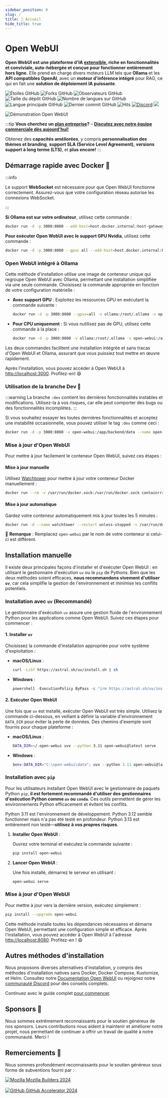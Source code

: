 ```yaml
---
sidebar_position: 0
slug: /
title: 🏡 Accueil
hide_title: true
---
```



# Open WebUI


**Open WebUI est une plateforme d'IA [extensible](https://docs.openwebui.com/features/plugin/), riche en fonctionnalités et conviviale, auto-hébergée et conçue pour fonctionner entièrement hors ligne.** Elle prend en charge divers moteurs LLM tels que **Ollama** et les **API compatibles OpenAI**, avec un **moteur d'inférence intégré** pour RAG, ce qui en fait une **solution de déploiement IA puissante**.

![Étoiles GitHub](https://img.shields.io/github/stars/open-webui/open-webui?style=social)
![Forks GitHub](https://img.shields.io/github/forks/open-webui/open-webui?style=social)
![Observateurs GitHub](https://img.shields.io/github/watchers/open-webui/open-webui?style=social)
![Taille du dépôt GitHub](https://img.shields.io/github/repo-size/open-webui/open-webui)
![Nombre de langues sur GitHub](https://img.shields.io/github/languages/count/open-webui/open-webui)
![Langue principale GitHub](https://img.shields.io/github/languages/top/open-webui/open-webui)
![Dernier commit GitHub](https://img.shields.io/github/last-commit/open-webui/open-webui?color=red)
![Hits](https://hits.seeyoufarm.com/api/count/incr/badge.svg?url=https%3A%2F%2Fgithub.com%2Follama-webui%2Follama-wbui&count_bg=%2379C83D&title_bg=%23555555&icon=&icon_color=%23E7E7E7&title=hits&edge_flat=false)
[![Discord](https://img.shields.io/badge/Discord-Open_WebUI-blue?logo=discord&logoColor=white)](https://discord.gg/5rJgQTnV4s)
[![](https://img.shields.io/static/v1?label=Sponsor&message=%E2%9D%A4&logo=GitHub&color=%23fe8e86)](https://github.com/sponsors/tjbck)

![Démonstration Open WebUI](/images/demo.gif)

:::tip
**Vous cherchez un [plan entreprise](https://docs.openwebui.com/enterprise)?** – **[Discutez avec notre équipe commerciale dès aujourd'hui!](mailto:sales@openwebui.com)**

Obtenez des **capacités améliorées**, y compris **personnalisation des thèmes et branding**, **support SLA (Service Level Agreement)**, **versions support à long terme (LTS)**, et **plus encore!**
:::

<TopBanners />

## Démarrage rapide avec Docker 🐳

:::info

Le support **WebSocket** est nécessaire pour que Open WebUI fonctionne correctement. Assurez-vous que votre configuration réseau autorise les connexions WebSocket.

:::

**Si Ollama est sur votre ordinateur**, utilisez cette commande :

```bash
docker run -d -p 3000:8080 --add-host=host.docker.internal:host-gateway -v open-webui:/app/backend/data --name open-webui --restart always ghcr.io/open-webui/open-webui:main
```

**Pour exécuter Open WebUI avec le support GPU Nvidia**, utilisez cette commande :

```bash
docker run -d -p 3000:8080 --gpus all --add-host=host.docker.internal:host-gateway -v open-webui:/app/backend/data --name open-webui --restart always ghcr.io/open-webui/open-webui:cuda
```

### Open WebUI intégré à Ollama

Cette méthode d'installation utilise une image de conteneur unique qui regroupe Open WebUI avec Ollama, permettant une installation simplifiée via une seule commande. Choisissez la commande appropriée en fonction de votre configuration matérielle :

- **Avec support GPU** :
  Exploitez les ressources GPU en exécutant la commande suivante :

  ```bash
  docker run -d -p 3000:8080 --gpus=all -v ollama:/root/.ollama -v open-webui:/app/backend/data --name open-webui --restart always ghcr.io/open-webui/open-webui:ollama
  ```

- **Pour CPU uniquement** :
  Si vous nutilisez pas de GPU, utilisez cette commande à la place :

  ```bash
  docker run -d -p 3000:8080 -v ollama:/root/.ollama -v open-webui:/app/backend/data --name open-webui --restart always ghcr.io/open-webui/open-webui:ollama
  ```

Les deux commandes facilitent une installation intégrée et sans tracas d'Open WebUI et Ollama, assurant que vous puissiez tout mettre en œuvre rapidement.

Après l'installation, vous pouvez accéder à Open WebUI à [http://localhost:3000](http://localhost:3000). Profitez-en! 😄

### Utilisation de la branche Dev 🌙

:::warning
La branche `:dev` contient les dernières fonctionnalités instables et modifications. Utilisez-la à vos risques, car elle peut comporter des bugs ou des fonctionnalités incomplètes.
:::

Si vous souhaitez essayer les toutes dernières fonctionnalités et acceptez une instabilité occasionnelle, vous pouvez utiliser le tag `:dev` comme ceci :

```bash
docker run -d -p 3000:8080 -v open-webui:/app/backend/data --name open-webui --restart always ghcr.io/open-webui/open-webui:dev
```

### Mise à jour d'Open WebUI

Pour mettre à jour facilement le conteneur Open WebUI, suivez ces étapes :

#### Mise à jour manuelle
Utilisez [Watchtower](https://containrrr.dev/watchtower) pour mettre à jour votre conteneur Docker manuellement :
```bash
docker run --rm -v /var/run/docker.sock:/var/run/docker.sock containrrr/watchtower --run-once open-webui
```

#### Mise à jour automatique
Gardez votre conteneur automatiquement mis à jour toutes les 5 minutes :
```bash
docker run -d --name watchtower --restart unless-stopped -v /var/run/docker.sock:/var/run/docker.sock containrrr/watchtower --interval 300 open-webui
```

🔧 **Remarque** : Remplacez `open-webui` par le nom de votre conteneur si celui-ci est différent.

## Installation manuelle

Il existe deux principales façons d'installer et d'exécuter Open WebUI : en utilisant le gestionnaire d'exécution `uv` ou le `pip` de Pythons. Bien que les deux méthodes soient efficaces, **nous recommandons vivement d'utiliser `uv`**, car cela simplifie la gestion de l'environnement et minimise les conflits potentiels.

### Installation avec `uv` (Recommandé)

Le gestionnaire d'exécution `uv` assure une gestion fluide de l'environnement Python pour les applications comme Open WebUI. Suivez ces étapes pour commencer :

#### 1. Installer `uv`

Choisissez la commande d'installation appropriée pour votre système d'exploitation :

- **macOS/Linux** :  
  ```bash
  curl -LsSf https://astral.sh/uv/install.sh | sh
  ```

- **Windows** :  
  ```powershell
  powershell -ExecutionPolicy ByPass -c "irm https://astral.sh/uv/install.ps1 | iex"
  ```

#### 2. Exécuter Open WebUI

Une fois que `uv` est installé, exécuter Open WebUI est très simple. Utilisez la commande ci-dessous, en veillant à définir la variable d'environnement `DATA_DIR` pour éviter la perte de données. Des chemins d'exemple sont fournis pour chaque plateforme :

- **macOS/Linux** :  
  ```bash
  DATA_DIR=~/.open-webui uvx --python 3.11 open-webui@latest serve
  ```

- **Windows** :  
  ```powershell
  $env:DATA_DIR="C:\open-webui\data"; uvx --python 3.11 open-webui@latest serve
  ```


### Installation avec `pip`

Pour les utilisateurs installant Open WebUI avec le gestionnaire de paquets Python `pip`, **il est fortement recommandé d'utiliser des gestionnaires d'exécution Python comme `uv` ou `conda`**. Ces outils permettent de gérer les environnements Python efficacement et évitent les conflits.

Python 3.11 est l'environnement de développement. Python 3.12 semble fonctionner mais n'a pas été testé en profondeur. Python 3.13 est entièrement non testé—**utilisez à vos propres risques**.

1. **Installer Open WebUI** :  

   Ouvrez votre terminal et exécutez la commande suivante :  
   ```bash
   pip install open-webui
   ```

2. **Lancer Open WebUI** :  

   Une fois installé, démarrez le serveur en utilisant :  
   ```bash
   open-webui serve
   ```

### Mise à jour d'Open WebUI

Pour mettre à jour vers la dernière version, exécutez simplement :  

```bash
pip install --upgrade open-webui
```

Cette méthode installe toutes les dépendances nécessaires et démarre Open WebUI, permettant une configuration simple et efficace. Après l'installation, vous pouvez accéder à Open WebUI à l'adresse [http://localhost:8080](http://localhost:8080). Profitez-en ! 😄

## Autres méthodes d'installation

Nous proposons diverses alternatives d'installation, y compris des méthodes d'installation natives sans Docker, Docker Compose, Kustomize, et Helm. Consultez notre [Documentation Open WebUI](https://docs.openwebui.com/getting-started/) ou rejoignez notre [communauté Discord](https://discord.gg/5rJgQTnV4s) pour des conseils complets.

Continuez avec le guide complet [pour commencer](/getting-started).

## Sponsors 🙌


<SponsorList />


Nous sommes extrêmement reconnaissants pour le soutien généreux de nos sponsors. Leurs contributions nous aident à maintenir et améliorer notre projet, nous permettant de continuer à offrir un travail de qualité à notre communauté. Merci !


## Remerciements 🙏

Nous sommes profondément reconnaissants pour le soutien généreux sous forme de subventions fourni par :

<p>


  <a href="https://builders.mozilla.org/" title="Mozilla Builders 2024" target="_blank" rel="noopener">
    <img src="/images/grants/mozilla.png" alt="Mozilla" width={"300px"} style={{verticalAlign:'middle',marginRight:'12px'}} />
    <span style={{verticalAlign:'middle', fontWeight:600, fontSize:'1.05em'}}>Mozilla Builders 2024</span>
  </a>

  <br/>
  <br/>

  <a href="https://github.com/accelerator" title="GitHub Accelerator 2024" target="_blank" rel="noopener">
    <img src="/images/grants/github.png" alt="GitHub" width={"300px"} style={{verticalAlign:'middle',marginRight:'16px'}} />
    <span style={{verticalAlign:'middle', fontWeight:600, fontSize:'1.05em'}}>GitHub Accelerator 2024</span>
  </a>

  
</p>